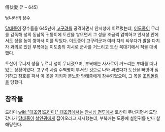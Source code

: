 傅伏愛
(? ~ 645)

당나라의 장수.

[[당태종]]이 장수들을 645년에 [[고구려]]를 공격하면서 안시성에 이르렀는데, [[이도종]]이 무리를 감독해 성의 동남쪽 귀퉁이에 토산을 쌓으면서 그 성을 조금씩 압박하고 안시성 안에서도 성을 높이 쌓아서 이를 막았다. 이도종이 고구려군과 여러 차례 싸우다가 발을 다치자 과의로 있던 부복애는 이도종의 지시로 군사를 거느리고 토산 꼭대기에서 적을 대비했다.

토산이 무너져 성을 누르니 성이 무너졌으며, 부복애는 사사로이 거느리는 부대를 떠나있는 상황이었다. 고구려 사람 수백명이 부서진 것으로 나와 싸웠다가 토산을 빼앗아 점거하고 참호를 파서 이 곳을 지키자 분노한 당태종에게 참수되었으며, 그 목을 [[조리돌림]]을 당했다.

== 창작물 ==
드라마 [[wiki:"대조영(드라마)" 대조영]]에서는 [[안시성 전투]]에서 토산이 무너지면서 도망갔다가 [[당태종]]이 [[설인귀]]에게 잡아오라고 지시했는데, 부복애는 도중에 설인귀를 만나 살해당한다. 
